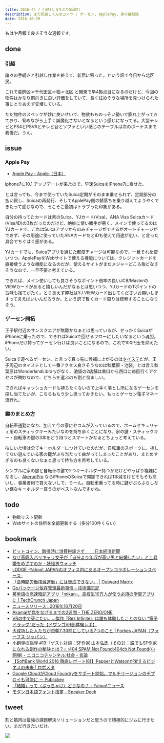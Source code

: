 ```yaml
---
title: 2016-44 / 引越(1.5年ぶり5回目)
description: また引越してんなコイツ / ゲーセン, ApplePay, 家の鍵談議
date: 2016-10-29
---
```


もはや月報で良さそうな週報です。

done
----

###  引越

<Instagram instagramId="BL5KHh-BJ_T" />

諸々の手続きと引越し作業を終えて、新居に移った。という訳で今日から北区民。

これで葛飾区☞千代田区☞柏☞北区 と関東で早4拠点目になるのだけど、今回の物件はかなり前向きに良い評価をしていて、長く住めそうな場所を見つけられた事にとりあえず安堵している。

ただ物件のスペックが妙に良いせいで、物欲もものっそい勢いで膨れ上がってきており、宥めながら上手く誤魔化さないとなぁという感じになってる。大型テレビとPS4とPSVRとテレビ台とソファといい感じのテーブルは次のボーナスまで我慢だ。うん。

issue
----

###  Apple Pay

- [Apple Pay - Apple（日本）](http://www.apple.com/jp/apple-pay/)

iphone7に10.1 アップデートが来たので、早速SuicaをiPhone7に乗せた。

とは言っても、今まで使っていたSuica定期がそのまま乗せられず、定期部分の払い戻し、Suicaの再発行、そしてApplePay側の鯖落ちを乗り越えてようやくできたって感じなので、そこそこ最初はトラブった印象がある。

自分の持ってたカードは素のSuica、YJカード(Visa)、ANA Visa Suicaカード(Visa/iD)の3枚だったのだけど、絶妙に使い勝手が悪く、メインで使ってるのはYJカードで、これはSuicaアプリからのみチャージができるがオートチャージができず、その用途に使っていたANAカードだとiDも使えて用途が広い、と言った具合でちぐはぐ感がある。

YJカードでも、Suicaアプリを通じた都度チャージは可能なので、一旦それを使いつつ、ApplePayをWebサイトで使える機能については、クレジットカードを直接使うような機能になるのだが、使えるサイトがまだメジャーどころ殆どなさそうなので、一旦不要と考えている。

できれば、メイン使いしても良さそうなポイント倍率の良いJCB/MasterのVIEWカードがあると嬉しいんだがなぁとは思いつつ、YJカードのTポイントの旨味も捨てがたく。とりあえず弊社はYJ VIEWカード出してくださいお願いしますって言えばいいんだろうか。という訳で暫くカード周りは模索することになりそう。

###  ゲーセン開拓

王子駅付近のサンスクエアが無難かなぁとは思っているが、せっかくSuicaがiPhoneに乗ったので、できればSuicaで回せるフローにしたいなぁという魂胆。iPhoneだけ持ってゲーセン行けば良いことになるので、これで100円玉を抑えたい。

Suicaで遊べるゲーセン、と言って真っ先に候補に上がるのは[タイステ](https://www.taito.co.jp/gc/special/emoney)だが、王子周辺のタイステとして一番アクセス良さそうなのは秋葉原・池袋。とは言え秋葉原はWonderlandLibraryがなく、池袋の2店舗は東口から西口に毎回行くアクセスが微妙なので、どちらを選ぶのも割と悩ましい。

できればキャッシュカードも持ちたくないので上手く落とし所になるゲーセンを探し当てたいが、こちらももう少し漁っておきたい。もっとゲーセン電子マネー流行れ。

###  鍵のまとめ方

自転車通勤になり、加えて今の家にセコムが入っているので、ホームセキュリティ用のスティックキーみたいなのを持ち歩くことになり、家の鍵・スティックキー・自転車の鍵の3本をどう持つとスマートかなぁとちょっと考えている。

柏にいた頃は全てキーホルダーにつけていたのだが、自転車のスポークに、挿してない遊んでいる家の鍵がぶち当たって曲がってしまったことがあり、まとめすぎるのも良くないなぁと思って持ち方を再考している。

シンプルに家の鍵と自転車の鍵で2つキーホルダー持つかだけどやっぱり複雑になるし、[AkerunPro](https://akerun.com) ならiPhoneのSuicaで開錠できれば1本減るけどそもそも高いし、事業者用で買えないしで、うーん。自転車乗ってる時に鍵がぶらぶらしない様なキーホルダー買うのがベストなんですかね。

todo
----

- 物欲リスト更新
- Webサイトの住所を全部更新する（多分100件くらい）

bookmark
----

- [ビットコイン、取得時に消費税課さず　　:日本経済新聞](https://www.nikkei.com/article/DGXLASFS11H3I_R11C16A0MM8000/)
- [なぜ高収入バリキャリ女子が「自分より年収が高い男と結婚したい」と上昇婚をめざすのか - 妖怪男ウォッチ](http://papuriko.hatenablog.com/entry/2016/10/11/180000)
- [LODGE -Yahoo! JAPANのオフィス内にあるオープンコラボレーションスペース-](https://lodge.yahoo.co.jp/)
- [「長時間労働撲滅運動」には賛成できない。 | Outward Matrix](https://www.outward-matrix.com/entry/20161016120846)
- [Goパッケージ依存管理最新事情 - 技術備忘記](http://junchang1031.hatenablog.com/entry/2016/03/12/175744)
- [英単語の高速暗記アプリ「mikan」、高校生10万人が使う必須の学習アプリに | TechCrunch Japan](https://jp.techcrunch.com/2016/10/19/mikan-high-school-english-must-app/)
- [ニュースリリース : 2016年10月20日](https://www.nintendo.co.jp/corporate/release/2016/161020.html)
- [Akamaiが匙をなげるまでの2週間 - THE ZERO/ONE](https://the01.jp/p0003340/)
- [VRの中で死にたい……傑作『Rez Infinite』は誰も体験したことのない “電子ドラッグ”だった【ドワンゴVR部体験レポ】](https://news.denfaminicogamer.jp/kikakuthetower/rez_infinite)
- [大成功した人たちが毎朝7:30前にしている7つのこと | Forbes JAPAN（フォーブス ジャパン）](https://forbesjapan.com/articles/detail/13980)
- [小飼弾の論弾 #19「ゲスト対談：SF作家 山本弘氏（その2）：誰でもSF作家になれる創作の秘訣とは？」:404 SPAM Not Found:404ch Not Found(小飼弾) - ニコニコチャンネル:社会・言論](https://ch.nicovideo.jp/dankogai/blomaga/ar1115874)
- [【SoftBank World 2016 徹底レポート(8)】PepperとWatsonが変えるビジネスの未来 | ロボスタ](https://robotstart.info/2016/07/21/sbw2016-8.html)
- [Google CloudがCloud Foundryをサポート開始。マルチリージョンのデプロイも可能に － Publickey](https://www.publickey1.jp/blog/16/google_cloudcloud_foundry.html)
- [「結婚」って〈ぶっちゃけ〉どうなの？ - Yahoo!ニュース](https://news.yahoo.co.jp/feature/38)
- [モダン日本語フォント指定 - Speaker Deck](https://speakerdeck.com/tacamy/modanri-ben-yu-huontozhi-ding)

<YouTube youTubeId="fzQ6gRAEoy0" />

tweet
----

割と筋肉は最強の課題解決ソリューションだと思うので積極的にジムに行きたい。まだ行きたいだけ。

<Tweet tweetLink="https://twitter.com/legnoh/status/788716542997336066" />

![](/img/blog/2016-44/20161029101410.jpeg)
